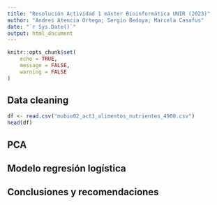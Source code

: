 ```yaml
---
title: "Resolución Actividad 1 máster Bioinformática UNIR (2023)"
author: "Andres Atencia Ortega; Sergio Bedoya; Marcela Casafus"
date: "`r Sys.Date()`"
output: html_document
---
```


```r
knitr::opts_chunk$set(
	echo = TRUE,
	message = FALSE,
	warning = FALSE
)
```

## Data cleaning

```r
df <- read.csv("mubio02_act3_alimentos_nutrientes_4900.csv")
head(df)
```


## PCA

## Modelo regresión logística

## Conclusiones y recomendaciones
